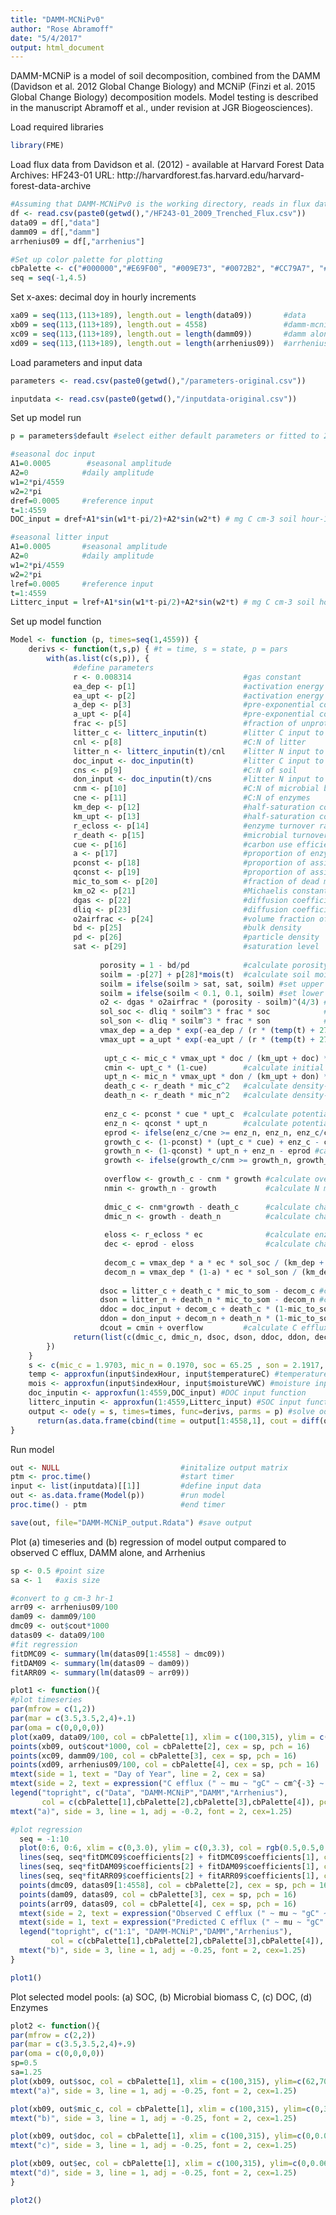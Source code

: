 ```yaml
---
title: "DAMM-MCNiPv0"
author: "Rose Abramoff"
date: "5/4/2017"
output: html_document
---
```


DAMM-MCNiP is a model of soil decomposition, combined from the DAMM (Davidson et al. 2012 Global Change Biology) and MCNiP (Finzi et al. 2015 Global Change Biology) decomposition models. Model testing is described in the manuscript Abramoff et al., under revision at JGR Biogeosciences).

Load required libraries
```r
library(FME)
```

Load flux data from Davidson et al. (2012) - available at Harvard Forest Data Archives: HF243-01
URL: http://harvardforest.fas.harvard.edu/harvard-forest-data-archive
```r
#Assuming that DAMM-MCNiPv0 is the working directory, reads in flux data
df <- read.csv(paste0(getwd(),"/HF243-01_2009_Trenched_Flux.csv"))
data09 = df[,"data"]
damm09 = df[,"damm"]
arrhenius09 = df[,"arrhenius"]

#Set up color palette for plotting
cbPalette <- c("#000000","#E69F00", "#009E73", "#0072B2", "#CC79A7", "#D55E00", "#56B4E9",    "#F0E442")
seq = seq(-1,4.5)
```

Set x-axes: decimal doy in hourly increments
```r
xa09 = seq(113,(113+189), length.out = length(data09))       #data
xb09 = seq(113,(113+189), length.out = 4558)                 #damm-mcnip
xc09 = seq(113,(113+189), length.out = length(damm09))       #damm alone
xd09 = seq(113,(113+189), length.out = length(arrhenius09))  #arrhenius 

```

Load parameters and input data
```r
parameters <- read.csv(paste0(getwd(),"/parameters-original.csv"))

inputdata <- read.csv(paste0(getwd(),"/inputdata-original.csv"))
```

Set up model run
```r
p = parameters$default #select either default parameters or fitted to 2009 flux data

#seasonal doc input
A1=0.0005        #seasonal amplitude
A2=0            #daily amplitude
w1=2*pi/4559
w2=2*pi
dref=0.0005     #reference input
t=1:4559
DOC_input = dref+A1*sin(w1*t-pi/2)+A2*sin(w2*t) # mg C cm-3 soil hour-1

#seasonal litter input
A1=0.0005       #seasonal amplitude
A2=0            #daily amplitude
w1=2*pi/4559
w2=2*pi
lref=0.0005     #reference input
t=1:4559
Litterc_input = lref+A1*sin(w1*t-pi/2)+A2*sin(w2*t) # mg C cm-3 soil hour-1
```

Set up model function
```r
Model <- function (p, times=seq(1,4559)) {
    derivs <- function(t,s,p) { #t = time, s = state, p = pars
        with(as.list(c(s,p)), {
              #define parameters
              r <- 0.008314                         #gas constant
              ea_dep <- p[1]                        #activation energy of SOM depolymerization
              ea_upt <- p[2]                        #activation energy of DOC uptake           
              a_dep <- p[3]                         #pre-exponential constant for SOM depolymerization
              a_upt <- p[4]                         #pre-exponential constant for uptake
              frac <- p[5]                          #fraction of unprotected SOM, Magill et al. 2000      
              litter_c <- litterc_inputin(t)        #litter C input to SOC
              cnl <- p[8]                           #C:N of litter
              litter_n <- litterc_inputin(t)/cnl    #litter N input to SOC
              doc_input <- doc_inputin(t)           #litter C input to DOC
              cns <- p[9]                           #C:N of soil
              don_input <- doc_inputin(t)/cns       #litter N input to DOC
              cnm <- p[10]                          #C:N of microbial biomass
              cne <- p[11]                          #C:N of enzymes
              km_dep <- p[12]                       #half-saturation constant for SOM depolymerization
              km_upt <- p[13]                       #half-saturation constant for DOC uptake
              r_ecloss <- p[14]                     #enzyme turnover rate           
              r_death <- p[15]                      #microbial turnover rate
              cue <- p[16]                          #carbon use efficiency
              a <- p[17]                            #proportion of enzyme pool acting on SOC
              pconst <- p[18]                       #proportion of assimilated C allocated to enzyme production
              qconst <- p[19]                       #proportion of assimilated N allocated to enzyme production
              mic_to_som <- p[20]                   #fraction of dead microbial biomass allocated to SOM
              km_o2 <- p[21]                        #Michaelis constant for O2
              dgas <- p[22]                         #diffusion coefficient for O2 in air
              dliq <- p[23]                         #diffusion coefficient for unprotected SOM and DOM in liquid
              o2airfrac <- p[24]                    #volume fraction of O2 in air
              bd <- p[25]                           #bulk density
              pd <- p[26]                           #particle density
              sat <- p[29]                          #saturation level
              
                    porosity = 1 - bd/pd            #calculate porosity
                    soilm = -p[27] + p[28]*mois(t)  #calculate soil moisture scalar
                    soilm = ifelse(soilm > sat, sat, soilm) #set upper bound on soil moisture (saturation)
                    soilm = ifelse(soilm < 0.1, 0.1, soilm) #set lower bound on soil moisture
                    o2 <- dgas * o2airfrac * (porosity - soilm)^(4/3) #calculate oxygen concentration
                    sol_soc <- dliq * soilm^3 * frac * soc            #calculate unprotected SOC
                    sol_son <- dliq * soilm^3 * frac * son            #calculate unprotected SON
                    vmax_dep = a_dep * exp(-ea_dep / (r * (temp(t) + 273))) #calculate maximum depolymerization rate
                    vmax_upt = a_upt * exp(-ea_upt / (r * (temp(t) + 273))) #calculate maximum depolymerization rate
                    
                     upt_c <- mic_c * vmax_upt * doc / (km_upt + doc) * o2/(km_o2 + o2) #calculate DOC uptake
                     cmin <- upt_c * (1-cue)        #calculate initial C mineralization
                     upt_n <- mic_n * vmax_upt * don / (km_upt + don) * o2/(km_o2 + o2) #calculate DON uptake
                     death_c <- r_death * mic_c^2   #calculate density-dependent microbial C turnover
                     death_n <- r_death * mic_n^2   #calculate density-dependent microbial N turnover
                    
                     enz_c <- pconst * cue * upt_c  #calculate potential enzyme C production
                     enz_n <- qconst * upt_n        #calculate potential enzyme N production
                     eprod <- ifelse(enz_c/cne >= enz_n, enz_n, enz_c/cne) #calculate actual enzyme based on Liebig's Law
                     growth_c <- (1-pconst) * (upt_c * cue) + enz_c - cne * eprod #calculate potential microbial biomass C growth
                     growth_n <- (1-qconst) * upt_n + enz_n - eprod #calculate potential microbial biomass N growth
                     growth <- ifelse(growth_c/cnm >= growth_n, growth_n, growth_c/cnm) #calculate actual microbial biomass growth based on Liebig's Law of the minimum (Schimel & Weintraub 2003 SBB)
                     
                     overflow <- growth_c - cnm * growth #calculate overflow metabolism of C
                     nmin <- growth_n - growth           #calculate N mineralization
                    
                     dmic_c <- cnm*growth - death_c      #calculate change in microbial C pool
                     dmic_n <- growth - death_n          #calculate change in microbial N pool
                    
                     eloss <- r_ecloss * ec              #calculate enzyme turnover
                     dec <- eprod - eloss                #calculate change in enzyme pool
                    
                     decom_c = vmax_dep * a * ec * sol_soc / (km_dep + sol_soc + ec) #calculate depolymerization of SOC using ECA kinetics (Tang 2015 GMD)
                     decom_n = vmax_dep * (1-a) * ec * sol_son / (km_dep + sol_son + ec) #calculate depolymerization of SON using ECA kinetics 
                    
                    dsoc = litter_c + death_c * mic_to_som - decom_c #calculate change in SOC pool
                    dson = litter_n + death_n * mic_to_som - decom_n #calculate change in SON pool
                    ddoc = doc_input + decom_c + death_c * (1-mic_to_som) + cne*eloss - upt_c #calculate change in DOC pool
                    ddon = don_input + decom_n + death_n * (1-mic_to_som) + eloss - upt_n #calculate change in DON pool
                    dcout = cmin + overflow         #calculate C efflux
              return(list(c(dmic_c, dmic_n, dsoc, dson, ddoc, ddon, dec, dcout)))
        })
    }
    s <- c(mic_c = 1.9703, mic_n = 0.1970, soc = 65.25 , son = 2.1917, doc = 0.0020, don = 0.0011, ec = 0.0339, cout = 0) #initial states
    temp <- approxfun(input$indexHour, input$temperatureC) #temperature input function
    mois <- approxfun(input$indexHour, input$moistureVWC) #moisture input function
    doc_inputin <- approxfun(1:4559,DOC_input) #DOC input function
    litterc_inputin <- approxfun(1:4559,Litterc_input) #SOC input function
    output <- ode(y = s, times=times, func=derivs, parms = p) #solve ode, return output
      return(as.data.frame(cbind(time = output[1:4558,1], cout = diff(output[1:4559,"cout"]), soc = output[1:4558,"soc"], mic_c = output[1:4558,"mic_c"], mic_n = output[1:4558,"mic_n"], son = output[1:4558,"son"], doc = output[1:4558,"doc"], don = output[1:4558,"don"], ec = output[1:4558,"ec"] )))
}
```

Run model
```r
out <- NULL                           #initalize output matrix
ptm <- proc.time()                    #start timer
input <- list(inputdata)[[1]]         #define input data
out <- as.data.frame(Model(p))        #run model
proc.time() - ptm                     #end timer

save(out, file="DAMM-MCNiP_output.Rdata") #save output
```

Plot (a) timeseries and (b) regression of model output compared to observed C efflux, DAMM alone, and Arrhenius
```r
sp <- 0.5 #point size
sa <- 1   #axis size

#convert to g cm-3 hr-1
arr09 <- arrhenius09/100
dam09 <- damm09/100
dmc09 <- out$cout*1000
datas09 <- data09/100
#fit regression
fitDMC09 <- summary(lm(datas09[1:4558] ~ dmc09))
fitDAM09 <- summary(lm(datas09 ~ dam09))
fitARR09 <- summary(lm(datas09 ~ arr09))

plot1 <- function(){
#plot timeseries
par(mfrow = c(1,2))
par(mar = c(3.5,3.5,2,4)+.1)
par(oma = c(0,0,0,0))
plot(xa09, data09/100, col = cbPalette[1], xlim = c(100,315), ylim = c(0,3.3), cex = sp, lty = 1, cex.axis = sa, pch = 16, ann = FALSE) 
points(xb09, out$cout*1000, col = cbPalette[2], cex = sp, pch = 16)
points(xc09, damm09/100, col = cbPalette[3], cex = sp, pch = 16)
points(xd09, arrhenius09/100, col = cbPalette[4], cex = sp, pch = 16)
mtext(side = 1, text = "Day of Year", line = 2, cex = sa)
mtext(side = 2, text = expression("C efflux (" ~ mu ~ "gC" ~ cm^{-3} ~ hr^{-1} ~ ")"), line = 2, cex = 1)
legend("topright", c("Data", "DAMM-MCNiP","DAMM","Arrhenius"),
       col = c(cbPalette[1],cbPalette[2],cbPalette[3],cbPalette[4]), pch = c(16,16,16), cex = 0.8)
mtext("a)", side = 3, line = 1, adj = -0.2, font = 2, cex=1.25)

#plot regression
  seq = -1:10
  plot(0:6, 0:6, xlim = c(0,3.0), ylim = c(0,3.3), col = rgb(0.5,0.5,0.5), type = "l", lty = 2, lwd = 1, cex.axis = sa, ann = FALSE)
  lines(seq, seq*fitDMC09$coefficients[2] + fitDMC09$coefficients[1], col = cbPalette[2], lty = 2) 
  lines(seq, seq*fitDAM09$coefficients[2] + fitDAM09$coefficients[1], col = cbPalette[3], lty = 2) 
  lines(seq, seq*fitARR09$coefficients[2] + fitARR09$coefficients[1], col = cbPalette[4], lty = 2) 
  points(dmc09, datas09[1:4558], col = cbPalette[2], cex = sp, pch = 16)
  points(dam09, datas09, col = cbPalette[3], cex = sp, pch = 16)
  points(arr09, datas09, col = cbPalette[4], cex = sp, pch = 16)
  mtext(side = 2, text = expression("Observed C efflux (" ~ mu ~ "gC" ~ cm^{-3} ~ hr^{-1} ~ ")"), line = 2, cex = sa)
  mtext(side = 1, text = expression("Predicted C efflux (" ~ mu ~ "gC" ~ cm^{-3} ~ hr^{-1} ~ ")"), line = 2.5, cex = sa)
  legend("topright", c("1:1", "DAMM-MCNiP","DAMM","Arrhenius"),
         col = c(cbPalette[1],cbPalette[2],cbPalette[3],cbPalette[4]), pch = c(NA,16,16,16), lty = c(2,NA,NA,NA), cex = 0.8, bg = "white")
  mtext("b)", side = 3, line = 1, adj = -0.25, font = 2, cex=1.25)
}

plot1()
```

Plot selected model pools: (a) SOC, (b) Microbial biomass C, (c) DOC, (d) Enzymes
```r
plot2 <- function(){
par(mfrow = c(2,2))
par(mar = c(3.5,3.5,2,4)+.9)
par(oma = c(0,0,0,0))
sp=0.5
sa=1.25
plot(xb09, out$soc, col = cbPalette[1], xlim = c(100,315), ylim=c(62,70), cex = sp, lty = 1, cex.axis = sa, pch = 16, ylab=expression("Pools (mgC" ~ cm^{-3} ~ ")"), xlab="Day of Year", main="SOC", cex.lab = sa) 
mtext("a)", side = 3, line = 1, adj = -0.25, font = 2, cex=1.25)

plot(xb09, out$mic_c, col = cbPalette[1], xlim = c(100,315), ylim=c(0,3.0), cex = sp, lty = 1, cex.axis = sa, pch = 16, ylab=expression("Pools (mgC" ~ cm^{-3} ~ ")"), xlab="Day of Year", main="Microbial biomass", cex.lab = sa) 
mtext("b)", side = 3, line = 1, adj = -0.25, font = 2, cex=1.25)

plot(xb09, out$doc, col = cbPalette[1], xlim = c(100,315), ylim=c(0,0.002), cex = sp, lty = 1, cex.axis = sa, pch = 16, ylab=expression("Pools (mgC" ~ cm^{-3} ~ ")"), xlab="Day of Year", main="DOC", cex.lab = sa) 
mtext("c)", side = 3, line = 1, adj = -0.25, font = 2, cex=1.25)

plot(xb09, out$ec, col = cbPalette[1], xlim = c(100,315), ylim=c(0,0.065), cex = sp, lty = 1, cex.axis = sa, pch = 16, ylab=expression("Pools (mgC" ~ cm^{-3} ~ ")"), xlab="Day of Year", main="Enzymes", cex.lab = sa) 
mtext("d)", side = 3, line = 1, adj = -0.25, font = 2, cex=1.25)
}

plot2()
```
